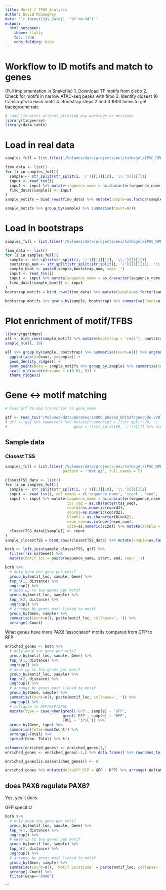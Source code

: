 ```yaml
---
title: Motif / TFBS Analysis
author: David McGaughey
date: '`r format(Sys.Date(), "%Y-%m-%d")`'
output: 
  html_notebook:
    theme: flatly
    toc: true
    code_folding: hide
---
```


# Workflow to ID motifs and match to genes
(Full implementation in Snakefile)
1. Download TF motifs from cisbp
2. Check for motifs in narrow ATAC-seq peaks with fimo
3. Identify closest 10 transcripts to each motif
4. Bootstrap steps 2 and 3 1000 times to get background rate

```r
# Load Libraries without printing any warnings or messages
library(tidyverse)
library(data.table)
```

# Load in real data
```r
samples_full = list.files('/Volumes/data/projects/nei/hufnagel/iPSC_RPE_ATAC_Seq/fimo_motifs/', pattern = '*dat.gz', full.names = T)

fimo_data <- list()
for (i in samples_full){
  sample <- str_split(str_split(i, '/')[[1]][10], '\\.')[[1]][1]
  input <- read_tsv(i)
  input <- input %>% mutate(sequence_name = as.character(sequence_name)) %>% mutate(sample = sample)
  fimo_data[[sample]] <- input
}
sample_motifs = bind_rows(fimo_data) %>% mutate(sample=as.factor(sample))

sample_motifs %>% group_by(sample) %>% summarise(Count=n())
```

# Load in bootstraps
```r
samples_full = list.files('/Volumes/data/projects/nei/hufnagel/iPSC_RPE_ATAC_Seq/fimo_motifs/bootstrapping/', pattern = '*dat.gz', full.names = T)

fimo_data <- list()
for (i in samples_full){
  sample <- str_split(str_split(i, '/')[[1]][11], '\\.')[[1]][1]
  bootstrap_num <- str_split(str_split(str_split(i, '/')[[1]][11], '\\.')[[1]][2], '_')[[1]][2]
  sample_boot <- paste0(sample,bootstrap_num, sep='_')
  input <- read_tsv(i)
  input <- input %>% mutate(sequence_name = as.character(sequence_name)) %>% mutate(sample = sample, bootstrap = bootstrap_num)
  fimo_data[[sample_boot]] <- input
}
bootstrap_motifs = bind_rows(fimo_data) %>% mutate(sample=as.factor(sample))

bootstrap_motifs %>% group_by(sample, bootstrap) %>% summarise(Count=n()) %>% group_by(sample) %>% summarise(Mean = mean(Count))
```

# Plot enrichment of motif/TFBS
```r
library(ggridges)
all <- bind_rows(sample_motifs %>% mutate(bootstrap = 'real'), bootstrap_motifs)
sample_n(all, 10)

all %>% group_by(sample, bootstrap) %>% summarise(Count=n()) %>% ungroup() %>% 
  ggplot(aes(x=Count, y=sample)) + 
  geom_density_ridges() +
  geom_point(data = sample_motifs %>% group_by(sample) %>% summarise(Count=n()) %>% ungroup(), aes(x=Count,y=sample), colour='red', size=2) +
  scale_y_discrete(expand = c(0.01, 0)) +
  theme_ridges()

```


# Gene <-> motif matching
```r
# load gtf to map transcript to gene_name

gtf <- read_tsv("/Volumes/data/genomes/1000G_phase2_GRCh37/gencode.v28lift37.metadata.HGNC.gz", col_names = c('Transcript','Gene'))
# gtf <- gtf %>% rowwise() %>% mutate(transcript = ((str_split(V9, ';')[[1]] %>% str_extract('transcript_id.*') %>% na.omit())[1] %>% str_split(., '\"'))[[1]][2],
#                              gene = ((str_split(V9, ';')[[1]] %>% str_extract('gene_name.*') %>% na.omit())[1] %>% str_split(., '\"'))[[1]][2])
```
## Sample data
### Closest TSS
```r
samples_full = list.files('/Volumes/data/projects/nei/hufnagel/iPSC_RPE_ATAC_Seq/closest_TSS_motifs/', 
                          pattern = '*dat.gz', full.names = T)

closestTSS_data <- list()
for (i in samples_full){
  sample <- str_split(str_split(i, '/')[[1]][10], '\\.')[[1]][1]
  input <- read_tsv(i, col_names = c('sequence_name', 'start', 'end', 'motif', 'fimo_pvalue', 'strand', 'tss_seq','tss_start','tss_end', 'transcript',  'blank','tss_strand','coord1','coord2','blank2','exon_num','size','exon_pos','distance'))
  input <- input %>% mutate(sequence_name = as.character(sequence_name), 
                            tss_seq = as.character(tss_seq), 
                            coord1=as.numeric(coord1), 
                            coord2=as.numeric(coord2), 
                            blank2 = as.character(blank2), 
                            exon_num=as.integer(exon_num),
                            size=as.numeric(size)) %>% mutate(sample = sample)
  closestTSS_data[[sample]] <- input
}
sample_closestTSS = bind_rows(closestTSS_data) %>% mutate(sample=as.factor(sample)) %>% rowwise() %>% mutate(Transcript = str_split(transcript, '_')[[1]][1])

both <- left_join(sample_closestTSS, gtf) %>% 
  filter(!is.na(Gene)) %>% 
  mutate(motif_loc = paste(sequence_name, start, end, sep='_'))

both %>% 
  # only keep one gene per motif
  group_by(motif_loc, sample, Gene) %>% 
  top_n(1, distance) %>% 
  ungroup() %>% 
  # keep up to two genes per motif
  group_by(motif_loc, sample) %>% 
  top_n(2, distance) %>% 
  ungroup() %>% 
  # arrange by genes most linked to motif  
  group_by(Gene, sample) %>% 
  summarise(Count=n(), paste(motif_loc, collapse=', ')) %>% 
  arrange(-Count)
```

What genes have more PAX6 'associated* motifs compared from GFP to RFP
```r
enriched_genes <- both %>% 
  # only keep one gene per motif
  group_by(motif_loc, sample, Gene) %>% 
  top_n(1, distance) %>% 
  ungroup() %>% 
  # keep up to two genes per motif
  group_by(motif_loc, sample) %>% 
  top_n(2, distance) %>% 
  ungroup() %>% 
  # arrange by genes most linked to motif  
  group_by(Gene, sample) %>% 
  summarise(Count=n(), paste(motif_loc, collapse=', ')) %>% 
  ungroup() %>% 
  # collapse to GFP/RFP/iPSC
  mutate(type = case_when(grepl('GFP', sample) ~ 'GFP',
                          grepl('RFP', sample) ~ 'RFP',
                          TRUE ~ 'iPSC')) %>% 
  group_by(Gene, type) %>% 
  summarise(Total=sum(Count)) %>% 
  arrange(-Total) %>% 
  spread(Gene, Total) %>% t() 

colnames(enriched_genes) <- enriched_genes[1,]
enriched_genes <- enriched_genes[-1,] %>% data.frame() %>% rownames_to_column('Gene') %>%  mutate(GFP = as.numeric(GFP), iPSC = as.numeric(iPSC), RFP = as.numeric((RFP)))

enriched_genes[is.na(enriched_genes)] <- 0

enriched_genes %>% mutate(deltaGFP_RFP = GFP - RFP) %>% arrange(-deltaGFP_RFP, GFP) %>% head(1000) %>% DT::datatable(rownames = F)

```

## does PAX6 regulate PAX6?
Yes, yes it does.

GFP specific!
```r
both %>% 
  # only keep one gene per motif
  group_by(motif_loc, sample, Gene) %>% 
  top_n(1, distance) %>% 
  ungroup() %>% 
  # keep up to two genes per motif
  group_by(motif_loc, sample) %>% 
  top_n(2, distance) %>% 
  ungroup() %>% 
  # arrange by genes most linked to motif  
  group_by(Gene, sample) %>% 
  summarise(Count=n(), `Motif Locations` = paste(motif_loc, collapse=', ')) %>% 
  arrange(-Count) %>% 
  filter(Gene=='PAX6')
```

```
